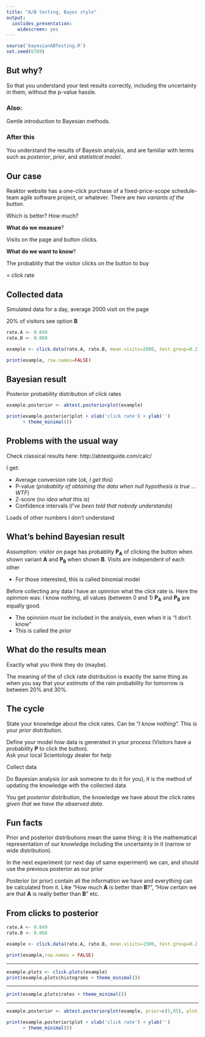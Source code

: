 ```yaml
---
title: "A/B testing, Bayes style"
output:
  ioslides_presentation:
    widescreen: yes
---
```


```r
source('bayesianABTesting.R')
set.seed(6789)
```

## But why?
So that you understand your test results correctly, including the uncertainty in them, without the p-value hassle.

### Also:

Gentle introduction to Bayesian methods.

### After this
You understand the results of Bayesin analysis, and are familiar with terms such as _posterior_,  _prior_, and _statistical model_.

## Our case

Reaktor website has a one-click purchase of a fixed-price-scope schedule-team agile software project, or whatever. There are _two variants of the button_. 

Which is better? How much?

**What do we measure**? 

Visits on the page and button clicks.

**What do we want to know**?

The probablity that the visitor clicks on the button to buy

= click rate 

## Collected data

Simulated data for a day, average 2000 visit on the page

20% of visitors see option __B__

<div class="centered">
```r
rate.A <- 0.049
rate.B <- 0.068

example <- click.data(rate.A, rate.B, mean.visits=2000, test.group=0.2, days=1)

print(example, row.names=FALSE)
```
</div>

## Bayesian result

<div class="centered">

Posterior probability distribution of click rates

```r
example.posterior <- abtest.posteriorplot(example)

print(example.posterior$plot + xlab('click rate') + ylab('') 
      + theme_minimal())
```
</div>

## Problems with the usual way

Check classical results here: http://abtestguide.com/calc/

I get:

- Average conversion rate (_ok, I get this_)
- P-value (_probablity of obtaining the data when null hypothesis is true ... WTF_)
- Z-score (_no idea what this is_)
- Confidence intervals (_I've been told that nobody understands_)

Loads of other numbers I don't understand

## What's behind Bayesian result

Assumption: visitor on page has probablity __P~A~__ of clicking the button when shown variant __A__ and __P~B~__ when shown __B__. Visits are independent of each other

- For those interested, this is called binomial model

Before collecting any data I have an opinnion what the click rate is. Here the opinnion was: I know nothing, all values (between 0 and 1) __P~A~__ and  __P~B~__ are equally good.

- The opinnion _must_ be included in the analysis, even when it is "I don't know"
- This is called the _prior_

## What do the results mean

Exactly what you think they do (maybe).

The meaning of the of click rate distribution is exactly the same thing as when you say that your _estimate_ of the rain probability for tomorrow is between 20% and 30%.

## The cycle

State your knowledge about the click rates. Can be "_I know nothing_". This is your
_prior_ distribution.

Define your model how data is generated in your process (Visitors have a probability __P__ to click the button). </br> Ask your local Scientology dealer for help

Collect data

Do Bayesian analysis (or ask someone to do it for you), it is the method of updating the
knowledge with the collected data 

You get _posterior_ distribution, the knowledge we have about the click rates _given that we have the observed data_. 

## Fun facts

Prior and posterior distributions mean the same thing: it is the mathematical 
representation of our knowledge including the uncertainty in it (narrow or wide distribution).

In the next experiment (or next day of same experiment) we can, and should use the previous 
posterior as our prior

Posterior (or prior) contain all the information we have and everything can be calculated from it. 
Like "How much __A__ is better than __B__?", "How certain we are that __A__ is really better 
than __B__" etc.

## From clicks to posterior

<div class="centered">
```r
rate.A <- 0.049
rate.B <- 0.068

example <- click.data(rate.A, rate.B, mean.visits=1500, test.group=0.2, days=6)

print(example,row.names = FALSE)
```
</div>

---

<div class="centered">
```r
example.plots <- click.plots(example)
print(example.plots$histograms + theme_minimal())
```
</div>

---

<div class="centered">
```r
print(example.plots$rates + theme_minimal())
```
</div>

---

<div class="centered">
```r
example.posterior <- abtest.posteriorplot(example, prior=c(5,95), plot.prior=TRUE)

print(example.posterior$plot + xlab('click rate') + ylab('') 
      + theme_minimal())
```
</div>

